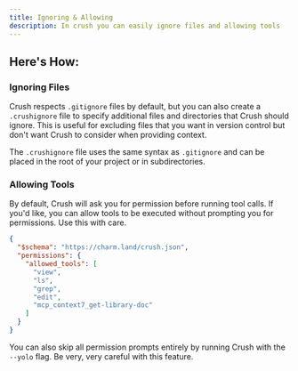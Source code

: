 ```yaml
---
title: Ignoring & Allowing
description: In crush you can easily ignore files and allowing tools
---
```


## Here's How:

### Ignoring Files

Crush respects `.gitignore` files by default, but you can also create a
`.crushignore` file to specify additional files and directories that Crush
should ignore. This is useful for excluding files that you want in version
control but don't want Crush to consider when providing context.

The `.crushignore` file uses the same syntax as `.gitignore` and can be placed
in the root of your project or in subdirectories.


### Allowing Tools

By default, Crush will ask you for permission before running tool calls. If
you'd like, you can allow tools to be executed without prompting you for
permissions. Use this with care.

```json
{
  "$schema": "https://charm.land/crush.json",
  "permissions": {
    "allowed_tools": [
      "view",
      "ls",
      "grep",
      "edit",
      "mcp_context7_get-library-doc"
    ]
  }
}
```

You can also skip all permission prompts entirely by running Crush with the
`--yolo` flag. Be very, very careful with this feature.
